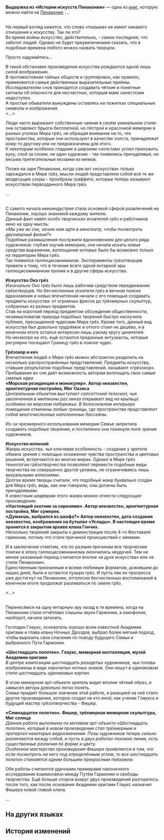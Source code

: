 {{Книга Инфобокс
|id           = 408
|Название     = Выдержка из «Истории искусств Пенаконии»
|Изображение  = Item Penacony Readable 1.png
|Мир          = Пенакония
|Томов        = 1
|Автор        = <!--нужно добавить-->
|Описание     = Выдержка из учебника Школы грёзотворчества, подробно описывающего культуру Пенаконии.
|Том1         = {{tx}}
|Источник1    = {{tx|Отсутствует источник}}
|Персонажи    = 
|Фракции      = 
}}
'''Выдержка из «Истории искусств Пенаконии»''' — одна из [[Книги|книг]], которую можно найти на [[Пенакония]].
<!--
==Получение==
<gallery>
Книга НАЗВАНИЕ.png|НАЗВАНИЕ
Локация НАЗВАНИЕ.png|Расположение на карте. Ближайший пространственный якорь «[[НАЗВАНИЕ]]»
</gallery>
-->
...

{{Размер|36|'''Глава 3: Что было до искусства Мира грёз...'''}}<br />
На первый взгляд кажется, что слово «тюрьма» не имеет никакого отношения к искусству. Так ли это?<br />
Во время войны искусство, действительно, - самое последнее, что заботит людей. Однако не будет преувеличением сказать, что в подобные времена любого можно назвать творцом.

Просто задумайтесь...

В такой обстановке произведения искусства рождаются одной лишь силой воображения.<br />
В противостоянии тайных обществ и группировок, как правило, применяются самые действенные выразительные приёмы.<br />
Исследователям снов приходится создавать чёткие и понятные сигналы об опасности для несчастных, которым маяк синестезии недоступен.<br />
А простые обыватели вынуждены оставлять на пожитках специальные символы и изображения.<br /><...>

Люди часто выражают собственные чаяния в своём уникальном стиле: они оставляют брызги бесплатной, но пёстрой и красочной мемории в разных уголках Мира грёз, не обращая внимание на то, что пространства, которые они используют в качестве холста, принадлежат кому-то другому или не предназначены для этого.<br />
К некоторым особенно гладким и широким «холстам» успел приложить руку, слой за слоем, ни один художник - так появились причудливые, но весьма притягательные мозаики из мемов.

Позже на заре Пенаконии, когда сам акт «искусства» только зарождался в Мире грёз, мысли людей представляли собой всё те же вездесущие узоры - прообразы граффити, которые теперь называют искусством первозданного Мира грёз.

...

{{Размер|36|'''Глава 12: Мир грёз и галлюцисомнианизм'''}}<br />
С самого начала киноиндустрия стала основной сферой развлечений на Пенаконии, хорошо знакомой каждому жителю.<br />
Данный факт навёл особо творческих искателей грёз и работников кино на одну мысль:<br />
''«Мы уже во сне, зачем нам идти в кинотеатр, чтобы посмотреть двухмерный фильм?»''<br />
Подобные размышления послужили вдохновением для целого ряда художников: глубже изучив меморию, они начали искать новые средства выражения, воплощение которых было бы возможно только на территории Мира грёз.<br />
Так появился галлюцисомнианизм. Эксперименты грёзотворцев привели к тому, что в течение всего одной янтарной эры галлюцисомнианизм проник и в другие сферы искусства.

'''Искусство Ока грёз'''<br />
Изначально Око грёз было лишь рабочим средством передвижения грёзотворцев. Но бесчисленные искатели грёз в вечном поиске вдохновения и новых впечатлений начали с его помощью создавать предметы искусства: от огромных фресок до трёхмерных скульптур, собранных из разных предметов.<br />
Став на короткий период предметом обсуждения общественности, незамысловатая природа подобных творений быстро наскучила публике, пресыщенной чудесами Мира грёз. Кроме того, данный вид искусства был довольно трудоёмок и оттого стоил не дешёво, и в конечном итоге остался интересен лишь узкому кругу ценителей.<br />
Но несмотря на это, ещё остаются преданные энтузиасты, которые регулярно посещают Границу грёз в поиске чудес.

'''Грёзокор и кич'''<br />
Впечатления людей о Мире грёз можно абстрактно разделить на несколько распространённых представлений. Предметы искусства, ставшие результатом подобных представлений, называют «грёзокор».<br />
Пребывание во сне даёт возможность авторам воплощать свои самые смелые идеи.<br />
'''«Морская резиденция и монокуляр». Автор неизвестен, архитектурная постройка, Миг Оазиса'''<br />
''Центральным объектом выступает салсоттский телескоп, чья увеличенная в миллионы раз линза открывает вид на крыльцо особняка на морском побережье. В белоснежном интерьере помещения отменены любые границы, где пространства представляют собой многочисленные наполненные бассейны.''

Из-за чрезмерного использования мемории Семья запретила создавать подобные творения, и постепенно они покинули поле зрения художников.

'''Искусство иллюзий'''<br />
Жанры искусства, чья ключевая особенность - создание у зрителя обмана зрения с помощью искажения чувства пространства и цветовых решений, встречаются во многих мирах. Однако в Мире грёз технологии грёзотворчества позволяют перевести подобные виды творчества на совершенно другой уровень, не ограничиваясь лишь визуальными иллюзиями.<br />
Долгое время творцы считали, что подобный жанр буквально создан для Мира грёз, ведь, как они говорили, сны должны быть причудливыми.<br />
К известным шедеврам этого жанра можно отнести следующие произведения:<br />
'''«Настоящий охотник за сиренями». Автор неизвестен, архитектурная постройка, Миг сумерек.'''<br />
'''«Думаешь, выбрался из шкафа?» Автор неизвестен, дата создания неизвестна, изображение на бутылке «Услады». В настоящее время хранится в закрытом архиве клана Гончих.'''<br />
Несколько творений закрыты к демонстрации после 4-го Фестиваля гармонии, потому что стали причиной происшествий с мемами.

И в заключение отметим, что по разным причинам все творческие поиски в эпоху галлюцисомнианизма окончились неудачей. Тем не менее указанный период считается вполне «в духе искусства» или «в стиле Пенаконии».<br />
Единственным признанным и всеми любимым форматом, дожившим до наших дней, были и остаются пузыри грёз. И пусть пик их прогресса уже достигнут на Пенаконии, отголоски бесчисленных воспоминаний в конечном итоге продолжат разливаться по земле грёз.

<...>

{{Размер|36|'''Глава 32: Влияние Путей'''}}<br />
Перенесёмся на одну янтарную эру назад в те времена, когда на Пенаконии стали отчётливо слышны звуки Гармонии, а какофония, наоборот, начала затихать.

Господин Глаукс, основатель хорошо всем известной Академии оригами и глава клана Ночных Дроздов, выбрал более мягкий подход, чтобы выразить свои опасения по поводу будущего Семьи и выбранного Пути Гармонии.

'''«Шестнадцать полотен». Глаукс, меморная инсталляция, музей Академии оригами'''<br />
''В центре композиции шестнадцать разодетых художников, чьи головы изображены в виде нарочитых нотных знаков. Они пишут в одинаковом стиле шестнадцать одинаковых картин.''

В этом меморном арт-объекте зритель видит вполне чёткий образ, и замысел автора довольно легко понять.<br />
Семья придаёт большое значение этой работе, и реакцией на неё стало другое произведение, которое создал не кто иной, как ученик Глаукса и будущий мастер грёзотворчества - Фишер.

'''«Семнадцатое полотно». Фишер, трёхмерная меморная скульптура, Миг солнца'''<br />
''Данная работа выполнена по мотивам арт-объекта «Шестнадцать полотен», который в новом произведении стал трёхмерным и претерпел некоторые видоизменения. Позы художников теперь сильно различаются между собой, и пусть в двух работах похожие линии, есть существенные различия по форме и цвету.''<br />
''Особенное мастерство произведения Фишера проявляется в том, что если посмотреть на него под определённым углом, то все шестнадцать полотен становятся одним большим прекрасным пейзажем.''

Обе работы считаются удачными примерами лаконичного исследования взаимосвязи между Путём Гармонии и свободы творчества. Ещё больше споров вокруг двух произведений разгорелось после того, как после основания Академии оригами Глаукс назначил Фишера новой главой клана.

...

==На других языках==
{{На других языках
|en   = Excerpt from ''Penaconian Art History''
|zhs  = 《匹诺康尼艺术史》节选
|zht  = 《匹諾康尼藝術史》節選
|ja   = 『ピノコニー芸術史』抜粋
|ko   = ≪페나코니 예술사≫ 발췌
|es   = Extracto de «Historia del arte de Colonipenal»
|fr   = Extrait&nbsp;: ''Histoire de l'art pénaconienne''
|ru   = Выдержка из «Истории искусств Пенаконии»
|th   = บทคัดสรร "ประวัติศาสตร์ศิลป์ Penacony"
|vi   = Đoạn Trích "Lịch Sử Nghệ Thuật Penacony"
|de   = Auszug aus „Penaconyer Kunstgeschichte“
|id   = Kutipan "Sejarah Seni Penacony"
|pt   = Trecho da "História da Arte Penaconiana"
}}

==История изменений==
{{История изменений|2.7}}